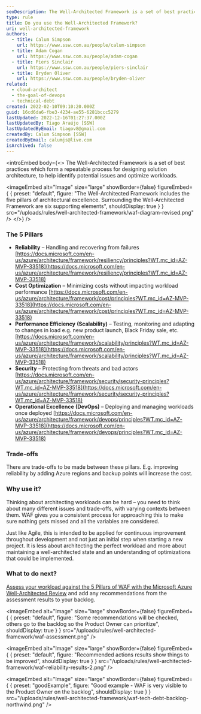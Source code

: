 ```yaml
---
seoDescription: The Well-Architected Framework is a set of best practices for designing solution architecture, ensuring reliability, cost optimization, performance efficiency, security, and operational excellence in cloud-based workloads.
type: rule
title: Do you use the Well-Architected Framework?
uri: well-architected-framework
authors:
  - title: Calum Simpson
    url: https://www.ssw.com.au/people/calum-simpson
  - title: Adam Cogan
    url: https://www.ssw.com.au/people/adam-cogan
  - title: Piers Sinclair
    url: https://www.ssw.com.au/people/piers-sinclair
  - title: Bryden Oliver
    url: https://www.ssw.com.au/people/bryden-oliver
related:
  - cloud-architect
  - the-goal-of-devops
  - technical-debt
created: 2022-02-10T09:10:20.000Z
guid: 16cd6da6-fbe3-4234-ae55-6281bccc5279
lastUpdated: 2022-12-16T01:27:37.000Z
lastUpdatedBy: Tiago Araújo [SSW]
lastUpdatedByEmail: tiagov8@gmail.com
createdBy: Calum Simpson [SSW]
createdByEmail: calumjs@live.com
isArchived: false
---
```


<introEmbed
  body={<>
The Well-Architected Framework is a set of best practices which form a repeatable process for designing solution architecture, to help identify potential issues and optimize workloads.


<imageEmbed
  alt="Image"
  size="large"
  showBorder={false}
  figureEmbed={ {
    preset: "default",
    figure: "The Well-Architected Framework includes the five pillars of architectural excellence. Surrounding the Well-Architected Framework are six supporting elements",
    shouldDisplay: true
  } }
  src="/uploads/rules/well-architected-framework/waf-diagram-revised.png"
/>
  </>}
/>
### The 5 Pillars

* **Reliability** – Handling and recovering from failures [https://docs.microsoft.com/en-us/azure/architecture/framework/resiliency/principles?WT.mc_id=AZ-MVP-33518](https://docs.microsoft.com/en-us/azure/architecture/framework/resiliency/principles?WT.mc_id=AZ-MVP-33518)
* **Cost Optimization** – Minimizing costs without impacting workload performance [https://docs.microsoft.com/en-us/azure/architecture/framework/cost/principles?WT.mc_id=AZ-MVP-33518](https://docs.microsoft.com/en-us/azure/architecture/framework/cost/principles?WT.mc_id=AZ-MVP-33518)
* **Performance Efficiency** **(Scalability)** – Testing, monitoring and adapting to changes in load e.g. new product launch, Black Friday sale, etc. [https://docs.microsoft.com/en-us/azure/architecture/framework/scalability/principles?WT.mc_id=AZ-MVP-33518](https://docs.microsoft.com/en-us/azure/architecture/framework/scalability/principles?WT.mc_id=AZ-MVP-33518)
* **Security** – Protecting from threats and bad actors [https://docs.microsoft.com/en-us/azure/architecture/framework/security/security-principles?WT.mc_id=AZ-MVP-33518](https://docs.microsoft.com/en-us/azure/architecture/framework/security/security-principles?WT.mc_id=AZ-MVP-33518)
* **Operational Excellence** **(DevOps)** – Deploying and managing workloads once deployed [https://docs.microsoft.com/en-us/azure/architecture/framework/devops/principles?WT.mc_id=AZ-MVP-33518](https://docs.microsoft.com/en-us/azure/architecture/framework/devops/principles?WT.mc_id=AZ-MVP-33518)

### Trade-offs

There are trade-offs to be made between these pillars. E.g. improving reliability by adding Azure regions and backup points will increase the cost.

### Why use it?

Thinking about architecting workloads can be hard – you need to think about many different issues and trade-offs, with varying contexts between them. WAF gives you a consistent process for approaching this to make sure nothing gets missed and all the variables are considered.

Just like Agile, this is intended to be applied for continuous improvement throughout development and not just an initial step when starting a new project. It is less about architecting the perfect workload and more about maintaining a well-architected state and an understanding of optimizations that could be implemented.

### What to do next?

[Assess your workload against the 5 Pillars of WAF with the Microsoft Azure Well-Architected Review](https://learn.microsoft.com/en-us/assessments/azure-architecture-review?WT.mc_id=AZ-MVP-33518) and add any recommendations from the assessment results to your backlog.


<imageEmbed
  alt="Image"
  size="large"
  showBorder={false}
  figureEmbed={ {
    preset: "default",
    figure: "Some recommendations will be checked, others go to the backlog so the Product Owner can prioritize",
    shouldDisplay: true
  } }
  src="/uploads/rules/well-architected-framework/waf-assessment.png"
/>


<imageEmbed
  alt="Image"
  size="large"
  showBorder={false}
  figureEmbed={ {
    preset: "default",
    figure: "Recommended actions results show things to be improved",
    shouldDisplay: true
  } }
  src="/uploads/rules/well-architected-framework/waf-reliability-results-2.png"
/>

<imageEmbed
  alt="Image"
  size="large"
  showBorder={false}
  figureEmbed={ {
    preset: "goodExample",
    figure: "Good example - WAF is very visible to the Product Owner on the backlog",
    shouldDisplay: true
  } }
  src="/uploads/rules/well-architected-framework/waf-tech-debt-backlog-northwind.png"
/>
